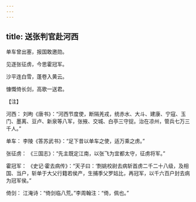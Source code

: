 ```yaml
---
---
---
```

title: 送张判官赴河西
---




单车曾出塞，报国敢邀勋。

见逐张征虏，今思霍冠军。

沙平连白雪，蓬卷入黄云。

慷慨倚长剑，高歌一送君。

【注】

河西： 刘昫《唐书》：“河西节度使，断隔羌戎，统赤水、大斗、建康、宁寇、玉门、墨离、豆卢、新泉等八军，张掖、交城、白亭三守捉。治在凉州，管兵七万三千人。”

单车： 李陵《答苏武书》：“足下昔以单车之使，适万乘之虏。”

张征虏： 《三国志》：“先主既定江南，以张飞为宜都太守，征虏将军。”

霍冠军： 《史记·霍去病传》：“天子曰：‘剽姚校尉去病斩首虏二千二十八级，及相国、当户，斩单于大父行籍若侯产，生捕季父罗姑比，再冠军，以千六百户封去病为冠军侯。”

倚剑： 江淹诗：“倚剑临八荒。”李周翰注：“倚，佩也。”